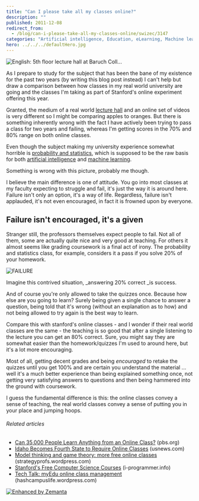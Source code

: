 ```yaml
---
title: "Can I please take all my classes online?"
description: ""
published: 2011-12-08
redirect_from:
  - /blog/can-i-please-take-all-my-classes-online/swizec/3147
categories: "Artificial intelligence, Education, eLearning, Machine learning, Math, Stanford University, Uncategorized"
hero: ../../../defaultHero.jpg
---
```


![English: 5th floor lecture hall at Baruch Coll...](https://swizec.com/blog/wp-content/uploads/2011/12/300px-5th_Floor_Lecture_Hall3.jpg "English: 5th floor lecture hall at Baruch Coll...")

As I prepare to study for the subject that has been the bane of my existence for the past two years (by writing this blog post instead) I can't help but draw a comparison between how classes in my real world university are going and the classes I'm taking as part of Stanford's online experiment offering this year.

Granted, the medium of a real world [lecture hall](http://en.wikipedia.org/wiki/Lecture_hall "Lecture hall") and an online set of videos is very different so I might be comparing apples to oranges. But there is something inherently wrong with the fact I have actively been trying to pass a class for two years and failing, whereas I'm getting scores in the 70% and 80% range on both online classes.

Even though the subject making my university experience somewhat horrible is [probability and statistics](http://en.wikipedia.org/wiki/Probability_and_statistics "Probability and statistics"), which is supposed to be the raw basis for both [artificial intelligence](http://en.wikipedia.org/wiki/Artificial_intelligence "Artificial intelligence") and [machine learning](http://en.wikipedia.org/wiki/Machine_learning "Machine learning").

Something is wrong with this picture, probably me though.

I believe the main difference is one of attitude. You go into most classes at my faculty expecting to struggle and fail, it's just the way it is around here. Failure isn't only an option, it's a way of life. Regardless, failure isn't applauded, it's not even encouraged, in fact it is frowned upon by everyone.

## Failure isn't encouraged, it's a given

Stranger still, the professors themselves expect people to fail. Not all of them, some are actually quite nice and very good at teaching. For others it almost seems like grading coursework is a final act of irony. The probability and statistics class, for example, considers it a pass if you solve 20% of your homework.

![FAILURE](https://swizec.com/blog/wp-content/uploads/2011/12/411755916_76a0807797_m1.jpg "FAILURE")

Imagine this contrived situation, \_answering 20% correct \_is success.

And of course you're only allowed to take the quizzes once. Because how else are you going to learn? Surely being given a single chance to answer a question, being told that it's wrong (without an explanation as to how) and not being allowed to try again is the best way to learn.

Compare this with stanford's online classes - and I wonder if their real world classes are the same - the teaching is so good that after a single listening to the lecture you can get an 80% correct. Sure, you might say they are somewhat easier than the homework/quizzes I'm used to around here, but it's a lot more encouraging.

Most of all, getting decent grades and being _encouraged_ to retake the quizzes until you get 100% and are certain you understand the material ... well it's a much better experience than being explained something once, not getting very satisfying answers to questions and then being hammered into the ground with coursework.

I guess the fundamental difference is this: the online classes convey a sense of teaching, the real world classes convey a sense of putting you in your place and jumping hoops.

###### Related articles

- [Can 35,000 People Learn Anything from an Online Class?](http://www.pbs.org/mediashift/2011/12/can-35000-people-learn-anything-from-an-online-class339.html) (pbs.org)
- [Idaho Becomes Fourth State to Require Online Classes](http://r.zemanta.com/?u=http%3A//www.usnews.com/education/blogs/high-school-notes/2011/11/14/idaho-becomes-fourth-state-to-require-online-classes%3Fs_cid%3Drss%3Ahigh-school-notes%3Aidaho-becomes-fourth-state-to-require-online-classes&a=62408570&rid=61d3b5e3-d63b-477b-90f4-b25053c55190&e=fc335af921ace5855315cd443776ac64) (usnews.com)
- [Model thinking and game theory: more free online classes](http://strategyprofs.wordpress.com/2011/11/30/model-thinking-and-game-theory-online-classe/) (strategyprofs.wordpress.com)
- [Stanford's Free Computer Science Courses](http://www.i-programmer.info/news/150-training-a-education/3361-stanfords-free-computer-science-courses.html) (i-programmer.info)
- [Tech Talk: myEdu online class management](http://hashcampuslife.wordpress.com/2011/12/04/tech-talk-myedu-online-class-management/) (hashcampuslife.wordpress.com)

[![Enhanced by Zemanta](https://img.zemanta.com/zemified_e.png?x-id=61d3b5e3-d63b-477b-90f4-b25053c55190)](http://www.zemanta.com/ "Enhanced by Zemanta")

